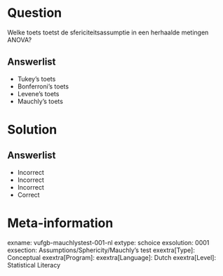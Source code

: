 Question
========

Welke toets toetst de sfericiteitsassumptie in een herhaalde metingen ANOVA?
  
Answerlist
----------
* Tukey’s toets
* Bonferroni’s toets
* Levene’s toets
* Mauchly’s toets

Solution
========

Answerlist
----------
* Incorrect
* Incorrect
* Incorrect
* Correct

Meta-information
================
exname: vufgb-mauchlystest-001-nl
extype: schoice
exsolution: 0001
exsection: Assumptions/Sphericity/Mauchly's test
exextra[Type]: Conceptual
exextra[Program]: 
exextra[Language]: Dutch
exextra[Level]: Statistical Literacy